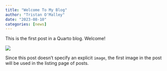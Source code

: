 ```yaml
---
title: "Welcome To My Blog"
author: "Tristan O'Malley"
date: "2023-08-10"
categories: [news]
---
```


This is the first post in a Quarto blog. Welcome!

![](thumbnail.jpg)

Since this post doesn't specify an explicit `image`, the first image in the post will be used in the listing page of posts.
